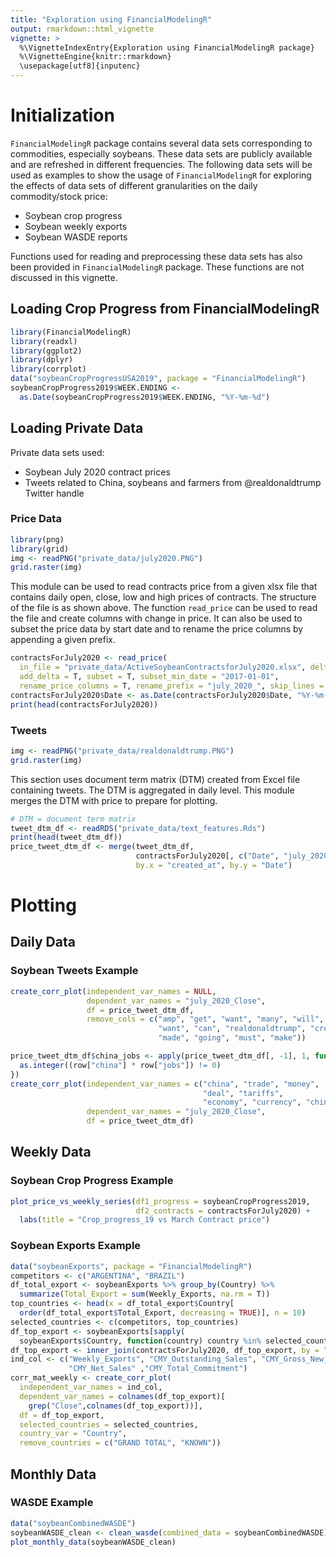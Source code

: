 ```yaml
---
title: "Exploration using FinancialModelingR"
output: rmarkdown::html_vignette
vignette: >
  %\VignetteIndexEntry{Exploration using FinancialModelingR package}
  %\VignetteEngine{knitr::rmarkdown}
  \usepackage[utf8]{inputenc}
---
```


# Initialization

`FinancialModelingR` package contains several data sets corresponding to commodities, especially soybeans. These data sets are publicly available and are refreshed in different frequencies. The following data sets will be used as examples to show the usage of `FinancialModelingR` for exploring the effects of data sets of different granularities on the daily commodity/stock price:

- Soybean crop progress
- Soybean weekly exports
- Soybean WASDE reports

Functions used for reading and preprocessing these data sets has also been provided in `FinancialModelingR` package. These functions are not discussed in this vignette.

## Loading Crop Progress from FinancialModelingR

```r
library(FinancialModelingR)
library(readxl)
library(ggplot2)
library(dplyr)
library(corrplot)
data("soybeanCropProgressUSA2019", package = "FinancialModelingR")
soybeanCropProgress2019$WEEK.ENDING <-
  as.Date(soybeanCropProgress2019$WEEK.ENDING, "%Y-%m-%d")
```

## Loading Private Data

Private data sets used:

- Soybean July 2020 contract prices
- Tweets related to China, soybeans and farmers from \@realdonaldtrump Twitter handle

### Price Data

```r
library(png)
library(grid)
img <- readPNG("private_data/july2020.PNG")
grid.raster(img)
```

This module can be used to read contracts price from a given xlsx file that contains daily open, close, low and high prices of contracts. The structure of the file is as shown above. The function `read_price` can be used to read the file and create columns with change in price. It can also be used to subset the price data by start date and to rename the price columns by appending a given prefix.

```r
contractsForJuly2020 <- read_price(
  in_file = "private_data/ActiveSoybeanContractsforJuly2020.xlsx", delta_price = T,
  add_delta = T, subset = T, subset_min_date = "2017-01-01",
  rename_price_columns = T, rename_prefix = "july_2020_", skip_lines = 3)
contractsForJuly2020$Date <- as.Date(contractsForJuly2020$Date, "%Y-%m-%d")
print(head(contractsForJuly2020))
```

### Tweets

```r
img <- readPNG("private_data/realdonaldtrump.PNG")
grid.raster(img)
```

This section uses document term matrix (DTM) created from Excel file containing tweets. The DTM is aggregated in daily level. This module merges the DTM with price to prepare for plotting.

```r
# DTM = document term matrix
tweet_dtm_df <- readRDS("private_data/text_features.Rds")
print(head(tweet_dtm_df))
price_tweet_dtm_df <- merge(tweet_dtm_df,
                            contractsForJuly2020[, c("Date", "july_2020_Close")],
                            by.x = "created_at", by.y = "Date")
```

# Plotting

## Daily Data

### Soybean Tweets Example

```r
create_corr_plot(independent_var_names = NULL,
                 dependent_var_names = "july_2020_Close",
                 df = price_tweet_dtm_df,
                 remove_cols = c("amp", "get", "want", "many", "will", "just",
                                 "want", "can", "realdonaldtrump", "created_at",
                                 "made", "going", "must", "make"))

price_tweet_dtm_df$china_jobs <- apply(price_tweet_dtm_df[, -1], 1, function(row) {
  as.integer((row["china"] * row["jobs"]) != 0)
})
create_corr_plot(independent_var_names = c("china", "trade", "money",
                                           "deal", "tariffs",
                                           "economy", "currency", "china_jobs"),
                 dependent_var_names = "july_2020_Close",
                 df = price_tweet_dtm_df)
```

## Weekly Data

### Soybean Crop Progress Example

```r
plot_price_vs_weekly_series(df1_progress = soybeanCropProgress2019,
                            df2_contracts = contractsForJuly2020) +
  labs(title = "Crop_progress_19 vs March Contract price")
```

### Soybean Exports Example

```r
data("soybeanExports", package = "FinancialModelingR")
competitors <- c("ARGENTINA", "BRAZIL")
df_total_export <- soybeanExports %>% group_by(Country) %>%
  summarize(Total_Export = sum(Weekly_Exports, na.rm = T))
top_countries <- head(x = df_total_export$Country[
  order(df_total_export$Total_Export, decreasing = TRUE)], n = 10)
selected_countries <- c(competitors, top_countries)
df_top_export <- soybeanExports[sapply(
  soybeanExports$Country, function(country) country %in% selected_countries), ]
df_top_export <- inner_join(contractsForJuly2020, df_top_export, by = "Date")
ind_col <- c("Weekly_Exports", "CMY_Outstanding_Sales", "CMY_Gross_New_Sales",
             "CMY_Net_Sales" ,"CMY_Total_Commitment")
corr_mat_weekly <- create_corr_plot(
  independent_var_names = ind_col,
  dependent_var_names = colnames(df_top_export)[
    grep("Close",colnames(df_top_export))],
  df = df_top_export,
  selected_countries = selected_countries,
  country_var = "Country",
  remove_countries = c("GRAND TOTAL", "KNOWN"))
```

## Monthly Data

### WASDE Example

```r
data("soybeanCombinedWASDE")
soybeanWASDE_clean <- clean_wasde(combined_data = soybeanCombinedWASDE)
plot_monthly_data(soybeanWASDE_clean)
```
